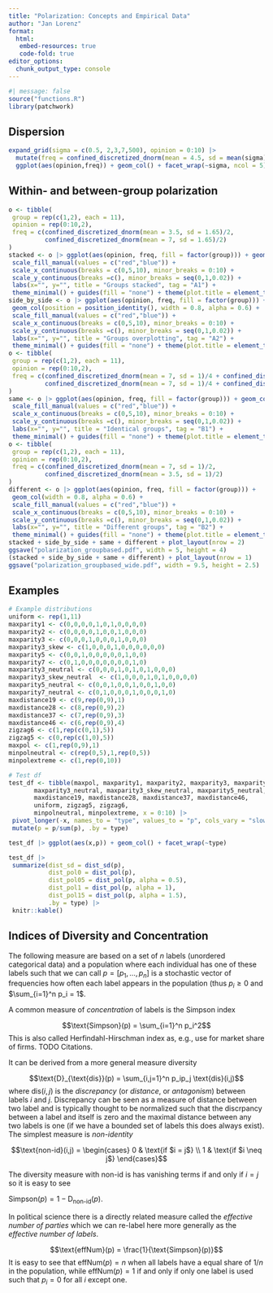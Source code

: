 ```yaml
---
title: "Polarization: Concepts and Empirical Data"
author: "Jan Lorenz"
format: 
  html:
   embed-resources: true
   code-fold: true
editor_options: 
  chunk_output_type: console
---
```


```r
#| message: false
source("functions.R")
library(patchwork)
```

## Dispersion

```r
expand_grid(sigma = c(0.5, 2,3,7,500), opinion = 0:10) |> 
  mutate(freq = confined_discretized_dnorm(mean = 4.5, sd = mean(sigma)), .by = sigma) |> 
  ggplot(aes(opinion,freq)) + geom_col() + facet_wrap(~sigma, ncol = 5)
```



## Within- and between-group polarization

```r
o <- tibble(
 group = rep(c(1,2), each = 11), 
 opinion = rep(0:10,2), 
 freq = c(confined_discretized_dnorm(mean = 3.5, sd = 1.65)/2,
          confined_discretized_dnorm(mean = 7, sd = 1.65)/2)
)
stacked <- o |> ggplot(aes(opinion, freq, fill = factor(group))) + geom_col(width = 0.8, alpha = 0.6) +
 scale_fill_manual(values = c("red","blue")) +
 scale_x_continuous(breaks = c(0,5,10), minor_breaks = 0:10) +
 scale_y_continuous(breaks =c(), minor_breaks = seq(0,1,0.02)) +
 labs(x="", y="", title = "Groups stacked", tag = "A1") +
 theme_minimal() + guides(fill = "none") + theme(plot.title = element_text(hjust = 0.5))
side_by_side <- o |> ggplot(aes(opinion, freq, fill = factor(group))) + 
 geom_col(position = position_identity(), width = 0.8, alpha = 0.6) + 
 scale_fill_manual(values = c("red","blue")) +
 scale_x_continuous(breaks = c(0,5,10), minor_breaks = 0:10) +
 scale_y_continuous(breaks =c(), minor_breaks = seq(0,1,0.02)) +
 labs(x="", y="", title = "Groups overplotting", tag = "A2") +
 theme_minimal() + guides(fill = "none") + theme(plot.title = element_text(hjust = 0.5))
o <- tibble(
 group = rep(c(1,2), each = 11), 
 opinion = rep(0:10,2), 
 freq = c(confined_discretized_dnorm(mean = 7, sd = 1)/4 + confined_discretized_dnorm(mean = 3.5, sd = 1)/4,
          confined_discretized_dnorm(mean = 7, sd = 1)/4 + confined_discretized_dnorm(mean = 3.5, sd = 1)/4)
)
same <- o |> ggplot(aes(opinion, freq, fill = factor(group))) + geom_col(width = 0.8, alpha = 0.6) +
 scale_fill_manual(values = c("red","blue")) +
 scale_x_continuous(breaks = c(0,5,10), minor_breaks = 0:10) +
 scale_y_continuous(breaks =c(), minor_breaks = seq(0,1,0.02)) +
 labs(x="", y="", title = "Identical groups", tag = "B1") +
 theme_minimal() + guides(fill = "none") + theme(plot.title = element_text(hjust = 0.5))
o <- tibble(
 group = rep(c(1,2), each = 11), 
 opinion = rep(0:10,2), 
 freq = c(confined_discretized_dnorm(mean = 7, sd = 1)/2,
          confined_discretized_dnorm(mean = 3.5, sd = 1)/2)
)
different <- o |> ggplot(aes(opinion, freq, fill = factor(group))) + 
 geom_col(width = 0.8, alpha = 0.6) + 
 scale_fill_manual(values = c("red","blue")) +
 scale_x_continuous(breaks = c(0,5,10), minor_breaks = 0:10) +
 scale_y_continuous(breaks =c(), minor_breaks = seq(0,1,0.02)) +
 labs(x="", y="", title = "Different groups", tag = "B2") +
 theme_minimal() + guides(fill = "none") + theme(plot.title = element_text(hjust = 0.5))
stacked + side_by_side + same + different + plot_layout(nrow = 2)
ggsave("polarization_groupbased.pdf", width = 5, height = 4)
(stacked + side_by_side + same + different) + plot_layout(nrow = 1)
ggsave("polarization_groupbased_wide.pdf", width = 9.5, height = 2.5)
```


## Examples 

```r
# Example distributions
uniform <- rep(1,11) 
maxparity1 <- c(0,0,0,0,1,0,1,0,0,0,0)
maxparity2 <- c(0,0,0,0,1,0,0,1,0,0,0)
maxparity3 <- c(0,0,0,1,0,0,0,1,0,0,0)
maxparity3_skew <- c(1,0,0,0,1,0,0,0,0,0,0)
maxparity5 <- c(0,0,1,0,0,0,0,0,1,0,0)
maxparity7 <- c(0,1,0,0,0,0,0,0,0,1,0)
maxparity3_neutral <- c(0,0,0,1,0,1,0,1,0,0,0)
maxparity3_skew_neutral  <- c(1,0,0,0,1,0,1,0,0,0,0)
maxparity5_neutral <- c(0,0,1,0,0,1,0,0,1,0,0)
maxparity7_neutral <- c(0,1,0,0,0,1,0,0,0,1,0)
maxdistance19 <- c(9,rep(0,9),1)
maxdistance28 <- c(8,rep(0,9),2)
maxdistance37 <- c(7,rep(0,9),3)
maxdistance46 <- c(6,rep(0,9),4)
zigzag6 <- c(1,rep(c(0,1),5))
zigzag5 <- c(0,rep(c(1,0),5))
maxpol <- c(1,rep(0,9),1)
minpolneutral <- c(rep(0,5),1,rep(0,5))
minpolextreme <- c(1,rep(0,10))

# Test df
test_df <- tibble(maxpol, maxparity1, maxparity2, maxparity3, maxparity3_skew, maxparity5, maxparity7, 
       maxparity3_neutral, maxparity3_skew_neutral, maxparity5_neutral, maxparity7_neutral, 
       maxdistance19, maxdistance28, maxdistance37, maxdistance46, 
       uniform, zigzag5, zigzag6, 
       minpolneutral, minpolextreme, x = 0:10) |> 
 pivot_longer(-x, names_to = "type", values_to = "p", cols_vary = "slowest") |> 
 mutate(p = p/sum(p), .by = type)

test_df |> ggplot(aes(x,p)) + geom_col() + facet_wrap(~type)

test_df |> 
 summarize(dist_sd = dist_sd(p), 
           dist_pol0 = dist_pol(p), 
           dist_pol05 = dist_pol(p, alpha = 0.5),
           dist_pol1 = dist_pol(p, alpha = 1),
           dist_pol15 = dist_pol(p, alpha = 1.5), 
           .by = type) |> 
 knitr::kable()
```

## Indices of Diversity and Concentration

The following measure are based on a set of $n$ labels (unordered categorical data) and a population where each individual has one of these labels such that we can call $p = [p_1,\dots,p_n]$ is a stochastic vector of frequencies how often each label appears in the population (thus $p_i \geq 0$ and $\sum_{i=1}^n p_i = 1$. 

A common measure of *concentration* of labels is the Simpson index

$$\text{Simpson}(p) = \sum_{i=1}^n p_i^2$$
This is also called Herfindahl-Hirschman index as, e.g., use for market share of firms. TODO Citations. 

It can be derived from a more general measure diversity

$$\text{D}_{\text{dis}}(p) = \sum_{i,j=1}^n p_ip_j \text{dis}(i,j)$$
where $\text{dis}(i,j)$ is the *discrepancy* (or *distance*, or *antagonism*) between labels $i$ and $j$. Discrepancy can be seen as a measure of distance between two label and is typically thought to be normalized such that the discrpancy between a label and itself is zero and the maximal distance between any two labels is one (if we have a bounded set of labels this does always exist). The simplest measure is *non-identity* 

$$\text{non-id}(i,j) = \begin{cases} 0 & \text{if $i = j$} \\ 1 &  \text{if $i \neq j$}  \end{cases}$$ 

The diversity measure with $\text{non-id}$ is has vanishing terms if and only if $i=j$ so it is easy to see

$\text{Simpson}(p) = 1 - \text{D}_\text{non-id}(p)$. 

In political science there is a directly related measure called the *effective number of parties* which we can re-label here more generally as the *effective number of labels*. 

$$\text{effNum}(p) = \frac{1}{\text{Simpson}(p)}$$
It is easy to see that $\text{effNum}(p) = n$ when all labels have a equal share of $1/n$ in the population, while $\text{effNum}(p) = 1$ if and only if only one label is used such that $p_i = 0$ for all $i$ except one. 


